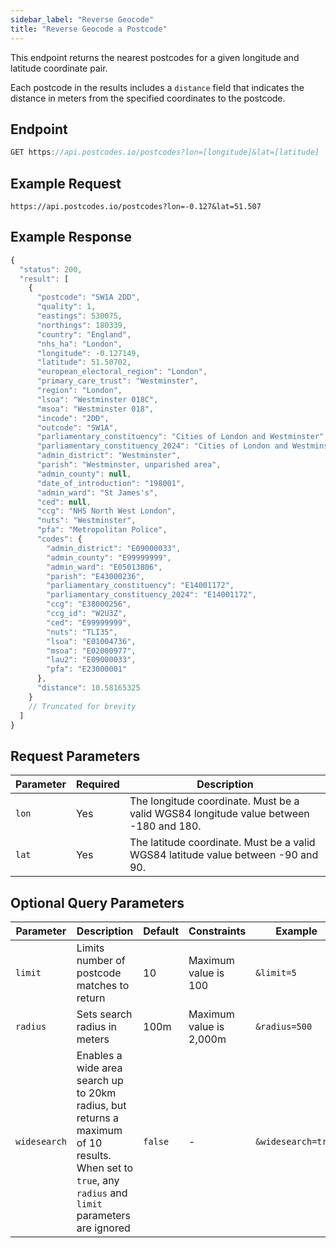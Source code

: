 ```yaml
---
sidebar_label: "Reverse Geocode"
title: "Reverse Geocode a Postcode"
---
```


This endpoint returns the nearest postcodes for a given longitude and latitude coordinate pair.

Each postcode in the results includes a `distance` field that indicates the distance in meters from the specified coordinates to the postcode.

## Endpoint

```javascript
GET https://api.postcodes.io/postcodes?lon=[longitude]&lat=[latitude]
```

## Example Request

```http
https://api.postcodes.io/postcodes?lon=-0.127&lat=51.507
```

## Example Response

```javascript
{
  "status": 200,
  "result": [
    {
      "postcode": "SW1A 2DD",
      "quality": 1,
      "eastings": 530075,
      "northings": 180339,
      "country": "England",
      "nhs_ha": "London",
      "longitude": -0.127149,
      "latitude": 51.50702,
      "european_electoral_region": "London",
      "primary_care_trust": "Westminster",
      "region": "London",
      "lsoa": "Westminster 018C",
      "msoa": "Westminster 018",
      "incode": "2DD",
      "outcode": "SW1A",
      "parliamentary_constituency": "Cities of London and Westminster",
      "parliamentary_constituency_2024": "Cities of London and Westminster",
      "admin_district": "Westminster",
      "parish": "Westminster, unparished area",
      "admin_county": null,
      "date_of_introduction": "198001",
      "admin_ward": "St James's",
      "ced": null,
      "ccg": "NHS North West London",
      "nuts": "Westminster",
      "pfa": "Metropolitan Police",
      "codes": {
        "admin_district": "E09000033",
        "admin_county": "E99999999",
        "admin_ward": "E05013806",
        "parish": "E43000236",
        "parliamentary_constituency": "E14001172",
        "parliamentary_constituency_2024": "E14001172",
        "ccg": "E38000256",
        "ccg_id": "W2U3Z",
        "ced": "E99999999",
        "nuts": "TLI35",
        "lsoa": "E01004736",
        "msoa": "E02000977",
        "lau2": "E09000033",
        "pfa": "E23000001"
      },
      "distance": 10.58165325
    }
    // Truncated for brevity
  ]
}
```

## Request Parameters

| Parameter | Required | Description                                                                           |
| --------- | -------- | ------------------------------------------------------------------------------------- |
| `lon`     | Yes      | The longitude coordinate. Must be a valid WGS84 longitude value between -180 and 180. |
| `lat`     | Yes      | The latitude coordinate. Must be a valid WGS84 latitude value between -90 and 90.     |

## Optional Query Parameters

| Parameter    | Description                                                                                                                                                    | Default | Constraints             | Example            |
| ------------ | -------------------------------------------------------------------------------------------------------------------------------------------------------------- | ------- | ----------------------- | ------------------ |
| `limit`      | Limits number of postcode matches to return                                                                                                                    | 10      | Maximum value is 100    | `&limit=5`         |
| `radius`     | Sets search radius in meters                                                                                                                                   | 100m    | Maximum value is 2,000m | `&radius=500`      |
| `widesearch` | Enables a wide area search up to 20km radius, but returns a maximum of 10 results. When set to `true`, any `radius` and `limit` parameters are ignored | `false` | -                       | `&widesearch=true` |
